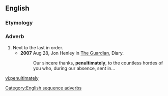 ==English==

===Etymology===
{{suffix|penultimate|ly}}

===Adverb===
{{en-adv|-}}

# Next to the last in order. 
#* '''2007''' Aug 28,  Jon Henley in [[w:The Guardian|The Guardian]], Diary.
#*: Our sincere thanks, '''penultimately''', to the countless hordes of you who, during our absence, sent in...

[[Category:English sequence adverbs]]
[[vi:penultimately]]